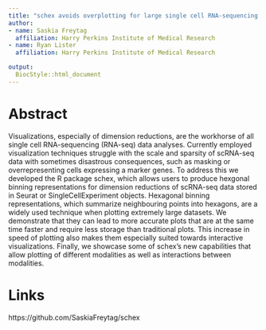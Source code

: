 ```yaml
---
title: "schex avoids overplotting for large single cell RNA-sequencing datasets."
author:
- name: Saskia Freytag
  affiliation: Harry Perkins Institute of Medical Research
- name: Ryan Lister
  affiliation: Harry Perkins Institute of Medical Research

output:
  BiocStyle::html_document
---
```


# Abstract

Visualizations, especially of dimension reductions, are the workhorse of all single cell RNA-sequencing (RNA-seq) data analyses. Currently employed visualization techniques struggle with the scale and sparsity of scRNA-seq data with sometimes disastrous consequences, such as masking or overrepresenting cells expressing a marker genes. To address this we developed the R package schex, which allows users to produce hexgonal binning representations for dimension reductions of scRNA-seq data stored in Seurat or SingleCellExperiment objects. Hexagonal binning representations, which summarize neighbouring points into hexagons, are a widely used technique when plotting extremely large datasets. We demonstrate that they can lead to more accurate plots that are at the same time faster and require less storage than traditional plots. This increase in speed of plotting also makes them especially suited towards interactive visualizations. Finally, we showcase some of schex’s new capabilities that allow plotting of different modalities as well as interactions between modalities.

# Links

https://github.com/SaskiaFreytag/schex